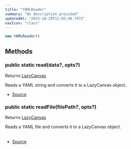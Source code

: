 ```yaml
---
title: "YAMLReader"
summary: "No description provided"
updatedAt: "2025-10-29T11:03:48.797Z"
navIcon: "class"
---
```






```typescript
new YAMLReader()
```




## Methods

### public static read(data?, opts?)
Returns [LazyCanvas](/LazyCanvas/Classes/General/LazyCanvas)

Reads a YAML string and converts it to a LazyCanvas object.



<Table data={{ headers: [{"content":"Parameter","key":"parameter","sortable":true},{"content":"Type","key":"type","sortable":true},{"content":"Optional","key":"optional","sortable":true},{"content":"Description","key":"description"}], rows: [["data","[string](https://developer.mozilla.org/en-US/docs/Web/JavaScript/Reference/Global_Objects/String)","Yes","The YAML string to read."],["opts","\\{\n  debug:   [boolean](https://developer.mozilla.org/en-US/docs/Web/JavaScript/Reference/Global_Objects/Boolean) ; \n}","Yes","Optional parameters for debugging."]] }} />



- [Source](https://github.com/NMMTY/LazyCanvas/blob/e5b83021346e886d435469de8abb93654e0fb45d/packages/lazycanvas/src/structures/helpers/readers/YAMLReader.ts#L16)

### public static readFile(filePath?, opts?)
Returns [LazyCanvas](/LazyCanvas/Classes/General/LazyCanvas)

Reads a YAML file and converts it to a LazyCanvas object.



<Table data={{ headers: [{"content":"Parameter","key":"parameter","sortable":true},{"content":"Type","key":"type","sortable":true},{"content":"Optional","key":"optional","sortable":true},{"content":"Description","key":"description"}], rows: [["filePath","[string](https://developer.mozilla.org/en-US/docs/Web/JavaScript/Reference/Global_Objects/String)","Yes","The path to the YAML file."],["opts","\\{\n  debug:   [boolean](https://developer.mozilla.org/en-US/docs/Web/JavaScript/Reference/Global_Objects/Boolean) ; \n}","Yes","Optional parameters for debugging."]] }} />



- [Source](https://github.com/NMMTY/LazyCanvas/blob/e5b83021346e886d435469de8abb93654e0fb45d/packages/lazycanvas/src/structures/helpers/readers/YAMLReader.ts#L35)